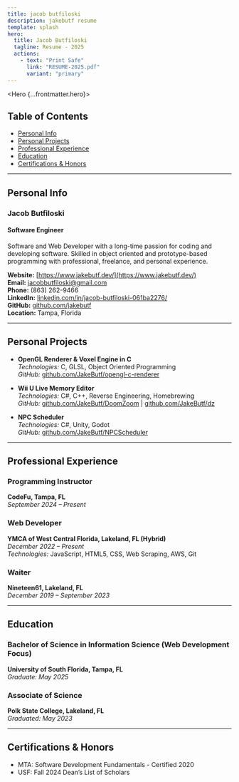 ```yaml
---
title: jacob butfiloski
description: jakebutf resume
template: splash
hero:
  title: Jacob Butfiloski
  tagline: Resume - 2025
  actions:
    - text: "Print Safe"
      link: "RESUME-2025.pdf"
      variant: "primary"
---
```


<Hero {...frontmatter.hero}>
</Hero>

## Table of Contents
- [Personal Info](#personal-info)
- [Personal Projects](#personal-projects)
- [Professional Experience](#professional-experience)
- [Education](#education)
- [Certifications & Honors](#certifications--honors)

---


## Personal Info

### Jacob Butfiloski
#### Software Engineer

Software and Web Developer with a long-time passion for coding and developing software. Skilled in object oriented and prototype-based programming with professional, freelance, and personal experience.

**Website:** [https://www.jakebutf.dev/](https://www.jakebutf.dev/)  
**Email:** [jacobbutfiloski@gmail.com](mailto:jacobbutfiloski@gmail.com)  
**Phone:** (863) 262-9466  
**LinkedIn:** [linkedin.com/in/jacob-butfiloski-061ba2276/](https://linkedin.com/in/jacob-butfiloski-061ba2276/)  
**GitHub:** [github.com/jakebutf](https://github.com/jakebutf)  
**Location:** Tampa, Florida

---

## Personal Projects

- **OpenGL Renderer & Voxel Engine in C**  
  *Technologies:* C, GLSL, Object Oriented Programming  
  *GitHub:* [github.com/JakeButf/opengl-c-renderer](https://github.com/JakeButf/opengl-c-renderer)

- **Wii U Live Memory Editor**  
  *Technologies:* C#, C++, Reverse Engineering, Homebrewing  
  *GitHub:* [github.com/JakeButf/DoomZoom](https://github.com/JakeButf/DoomZoom) | [github.com/JakeButf/dz](https://github.com/JakeButf/dz)

- **NPC Scheduler**  
  *Technologies:* C#, Unity, Godot  
  *GitHub:* [github.com/JakeButf/NPCScheduler](https://github.com/JakeButf/NPCScheduler)

---

## Professional Experience

### Programming Instructor
**CodeFu, Tampa, FL**  
*September 2024 – Present*

### Web Developer
**YMCA of West Central Florida, Lakeland, FL (Hybrid)**  
*December 2022 – Present*  
*Technologies:* JavaScript, HTML5, CSS, Web Scraping, AWS, Git

### Waiter
**Nineteen61, Lakeland, FL**  
*December 2019 – September 2023*

---

## Education

### Bachelor of Science in Information Science (Web Development Focus)
**University of South Florida, Tampa, FL**  
*Graduate: May 2025*

### Associate of Science
**Polk State College, Lakeland, FL**  
*Graduated: May 2023*

---

## Certifications & Honors

- MTA: Software Development Fundamentals - Certified 2020
- USF: Fall 2024 Dean’s List of Scholars
